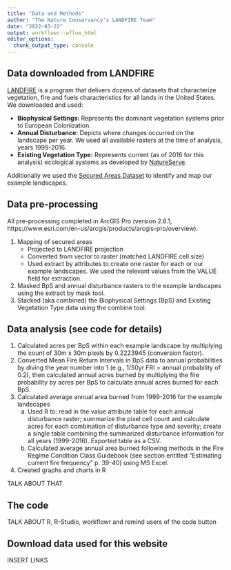 ```yaml
---
title: "Data and Methods"
author: "The Nature Conservancy's LANDFIRE Team"
date: "2022-03-22"
output: workflowr::wflow_html
editor_options:
  chunk_output_type: console
---
```


## Data downloaded from LANDFIRE
[LANDFIRE](https://landfire.gov/) is a program that delivers dozens of datasets that characterize vegetation, fire and fuels characteristics for all lands in the United States.  We downloaded and used:

* **Biophysical Settings: **  Represents the dominant vegetation systems prior to European Colonization.
* **Annual Disturbance:** Depicts where changes occurred on the landscape per year.  We used all available rasters at the time of analysis, years 1999-2016.
* **Existing Vegetation Type:** Represents current (as of 2016 for this analysis) ecological systems as developed by [NatureServe](https://landfire.gov/documents/PCom_2003_Ecol_Systems_US.pdf).


Additionally we used the [Secured Areas Dataset](https://tnc.maps.arcgis.com/home/item.html?id=e033e6bf6069459592903a04797b8b07) to identify and map our example landscapes.

## Data pre-processing
All pre-processing completed in ArcGIS Pro (version 2.8.1, https://www.esri.com/en-us/arcgis/products/arcgis-pro/overview).  

1.  Mapping of secured areas 
    * Projected to LANDFIRE projection
    * Converted from vector to raster (matched LANDFIRE cell size)
    * Used extract by attributes to create one raster for each or our example landscapes.  We used the relevant values from the VALUE field for extraction. 
2. Masked BpS and annual disturbance rasters to the example landscapes using the extract by mask tool.
3. Stacked (aka combined) the Biophysical Settings (BpS) and Existing Vegetation Type data using the combine tool.


## Data analysis (see code for details)

1. Calculated acres per BpS within each example landscape by multiplying the count of 30m x 30m pixels by 0.2223945 (conversion factor).
2. Converted Mean Fire Return Intervals in BpS data to annual probabilities by diving the year number into 1 (e.g., 1/50yr FRI = annual probability of 0.2), then calculated annual acres burned by multiplying the fire probability by acres per BpS to calculate annual acres burned for each BpS. 
3. Calculated average annual area burned from 1999-2016 for the example landscapes
    a. Used R to: read in the value attribute table for each annual disturbance raster; summarize the pixel cell count and calculate acres for each combination of disturbance type and severity; create a single table  combining the summarized disturbance information for all years (1999-2016). Exported table  as a CSV. 
    b. Calculated average annual area burned following methods in the Fire Regime Condition Class Guidebook (see section entitled “Estimating current fire frequency” p. 39-40) using MS Excel.
4.	Created graphs and charts in R


TALK ABOUT THAT

## The code

TALK ABOUT R, R-Studio, workflowr and remind users of the code button

## Download data used for this website

INSERT LINKS
